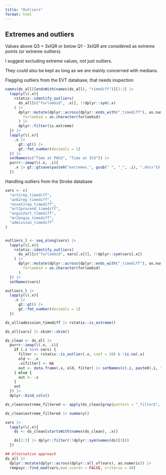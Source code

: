 ```yaml
---
title: "Outliers"
format: html
---
```


## Extremes and outliers

Values above Q3 + 3xIQR or below Q1 - 3xIQR are considered as extreme points (or extreme outliers).

I suggest excluding extreme values, not just outliers.

They could also be kept as long as we are mainly concerned with medians.

Flagging outliers from the EVT database, that needs inspection

```r
names(ds_all)[endsWith(names(ds_all), "timediff")][1:2] |>
  lapply(\(.x){
    rstatix::identify_outliers(
      ds_all[c("forloebid", .x)], !!dplyr::sym(.x)
    ) |>
      dplyr::mutate(dplyr::across(dplyr::ends_with("_timediff"), as.numeric),
        forloebid = as.character(forloebid)
      ) |>
      dplyr::filter(is.extreme)
  }) |>
  lapply(\(.x){
    .x |>
      gt::gt() |>
      gt::fmt_number(decimals = 1)
  }) |>
  setNames(c("Time at PACU", "Time at ICU")) |>
  purrr::imap(\(.x, .i){
    .x |> gt::gtsave(paste0("extremes_", gsub(" ", "_", .i), ".docx"))
  })
```

Handling outliers from the Stroke database

```r
vars <- c(
  "art2rep_timediff",
  "ank2rep_timediff",
  "onset2rep_timediff",
  "art2procend_timediff",
  "angio2art_timediff",
  "mr2angio_timediff",
  "admission_timediff"
)


outliers_l <- seq_along(vars) |>
  lapply(\(.x){
    rstatix::identify_outliers(
      ds_all[c("forloebid", vars[.x])], !!dplyr::sym(vars[.x])
    ) |>
      dplyr::mutate(dplyr::across(dplyr::ends_with("_timediff"), as.numeric),
        forloebid = as.character(forloebid)
      )
  }) |>
  setNames(vars)

outliers_l |>
  lapply(\(.x){
    .x |>
      gt::gt() |>
      gt::fmt_number(decimals = 1)
  })

ds_all$admission_timediff |> rstatix::is_extreme()

ds_all[vars] |> skimr::skim()

ds_clean <- ds_all |>
  purrr::imap(\(.x, .i){
    if (.i %in% vars) {
      filter <- rstatix::is_outlier(.x, coef = 10) & !is.na(.x)
      old <- .x
      .x[filter] <- NA
      out <- data.frame(.x, old, filter) |> setNames(c(.i, paste0(.i, "_old"), paste0(.i, "_filter")))
    } else {
      out <- .x
    }
    out
  }) |>
  dplyr::bind_cols()

ds_clean$extreme_filtered <- apply(ds_clean[grep(pattern = "_filter$", names(ds_clean))], 1, any)

ds_clean$extreme_filtered |> summary()

vars |>
  lapply(\(.x){
    ds <- ds_clean[startsWith(names(ds_clean), .x)]

    ds[2:3] |> dplyr::filter(!!dplyr::sym(names(ds)[3]))
  })

## Alternative approach
ds_all |>
  dplyr::mutate(dplyr::across(dplyr::all_of(vars), as.numeric)) |>
  rempsyc::find_mad(vars,mad.scores = FALSE, criteria = 40)
```